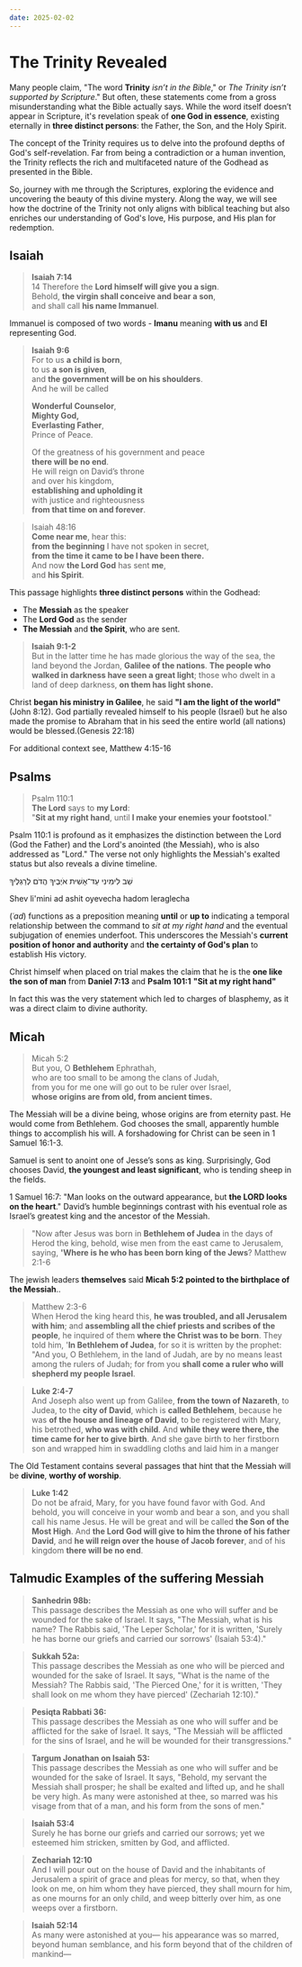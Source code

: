 ```yaml
---
date: 2025-02-02
---
```



# The Trinity Revealed
<DateDisplay date="2025-02-02" />

Many people claim, "The word **Trinity** _isn’t in the Bible_," or _The Trinity isn’t supported by Scripture_." But often, these statements come from a gross misunderstanding what the Bible actually says. 
While the word itself doesn’t appear in Scripture, it's revelation speak of **one God in essence**, existing eternally in **three distinct persons**: the Father, the Son, and the Holy Spirit.

The concept of the Trinity requires us to delve into the profound depths of God's self-revelation. Far from being a contradiction or a human invention, the Trinity reflects the rich and multifaceted nature of the Godhead as presented in the Bible. 

So, journey with me through the Scriptures, exploring the evidence and uncovering the beauty of this divine mystery. Along the way, we will see how the doctrine of the Trinity not only aligns with biblical teaching but also enriches our understanding of God's love, His purpose, and His plan for redemption.

## Isaiah 

> **Isaiah 7:14** \
> 14 Therefore the **Lord himself will give you a sign**. \
Behold, **the virgin shall conceive and bear a son**, \
and shall call **his name Immanuel**.

Immanuel is composed of two words - **Imanu** meaning **with us** and **El** representing God.

> **Isaiah 9:6** \
> For to us **a child is born**, \
> to us **a son is given**, \
> and **the government will be on his shoulders**. \
> And he will be called
>
>**Wonderful Counselor**, \
**Mighty God, \
Everlasting Father**, \
Prince of Peace.
>
> Of the greatness of his government and peace \
**there will be no end**. \
He will reign on David’s throne \
and over his kingdom, \
**establishing and upholding it** \
with justice and righteousness \
**from that time on and forever**.


> Isaiah 48:16 \
> **Come near me**, hear this: \
> **from the beginning** I have not spoken in secret, \
> **from the time it came to be I have been there.** \
> And now **the Lord God** has sent **me**, \
> and **his Spirit**.

This passage highlights **three distinct persons** within the Godhead:

- The **Messiah** as the speaker
- The **Lord God** as the sender
- **The Messiah** and **the Spirit**, who are sent.

> **Isaiah 9:1-2** \
> But in the latter time he has made glorious the way of the sea, the land beyond the Jordan, **Galilee of the nations**. **The people who walked in darkness have seen a great light**; those who dwelt in a land of deep darkness, **on them has light shone.**

Christ **began his ministry in Galilee**, he said **"I am the light of the world"** (John 8:12). God partially revealed himself to his people (Israel) but he also made the promise to Abraham that in his seed the entire world (all nations) would be blessed.(Genesis 22:18)

For additional context see, Matthew 4:15-16

## Psalms

> Psalm 110:1 \
> **The Lord** says to **my Lord**: \
> "**Sit at my right hand**, until **I make your enemies your footstool**."

Psalm 110:1 is profound as it emphasizes the distinction between the Lord (God the Father) and the Lord's anointed (the Messiah), who is also addressed as "Lord." The verse not only highlights the Messiah's exalted status but also reveals a divine timeline.


שֵׁב לִימִינִי עַד־אָשִׁית אֹיְבֶיךָ הֲדֹם לְרַגְלֶיךָ

Shev li'mini ad ashit oyevecha hadom leraglecha



(<em>ʿad</em>) functions as a preposition meaning <b>until</b> or <b>up to</b> indicating a temporal relationship between the command to <i>sit at my right hand</i> and the eventual subjugation of enemies underfoot. This underscores the Messiah's <b>current position of honor and authority</b> and <b>the certainty of God's plan</b> to establish His victory.


Christ himself when placed on trial makes the claim that he is the **one like the son of man** from **Daniel 7:13** and **Psalm 101:1** **"Sit at my right hand"**

In fact this was the very statement which led to charges of blasphemy, as it was a direct claim to divine authority.

## Micah

> Micah 5:2 \
> But you, O **Bethlehem** Ephrathah, \
> who are too small to be among the clans of Judah, \
> from you for me one will go out to be ruler over Israel, \
> **whose origins are from old, from ancient times.**


The Messiah will be a divine being, whose origins are from eternity past.
He would come from Bethlehem. God chooses the small, apparently humble things to accomplish his will. A forshadowing for Christ can be seen in 1 Samuel 16:1-3.

Samuel is sent to anoint one of Jesse’s sons as king. Surprisingly, God chooses David, **the youngest and least significant**, who is tending sheep in the fields.

1 Samuel 16:7: "Man looks on the outward appearance, but **the LORD looks on the heart**."
David’s humble beginnings contrast with his eventual role as Israel’s greatest king and the ancestor of the Messiah.

> "Now after Jesus was born in **Bethlehem of Judea** in the days of Herod the king, behold, wise men from the east came to Jerusalem, saying, **'Where is he who has been born king of the Jews**?
> Matthew 2:1-6

The jewish leaders **themselves** said **Micah 5:2 pointed to the birthplace of the Messiah**..

> Matthew 2:3-6 \
> When Herod the king heard this, **he was troubled, and all Jerusalem with him**; and **assembling all the chief priests and scribes of the people**, he inquired of them **where the Christ was to be born**. They told him, '**In Bethlehem of Judea**, for so it is written by the prophet: "And you, O Bethlehem, in the land of Judah, are by no means least among the rulers of Judah; for from you **shall come a ruler who will shepherd my people Israel**.

> **Luke 2:4-7** \
> And Joseph also went up from Galilee, **from the town of Nazareth**, to Judea, to the **city of David**, which is **called Bethlehem**, because he was **of the house and lineage of David**, to be registered with Mary, his betrothed, **who was with child**. And **while they were there, the time came for her to give birth**. And she gave birth to her firstborn son and wrapped him in swaddling cloths and laid him in a manger

The Old Testament contains several passages that hint that the Messiah will be **divine**, **worthy of worship**.

> **Luke 1:42** \
> Do not be afraid, Mary, for you have found favor with God. And behold, you will conceive in your womb and bear a son, and you shall call his name Jesus.
He will be great and will be called **the Son of the Most High**. And **the Lord God will give to him the throne of his father David**, and **he will reign over the house of Jacob forever**, and of his kingdom **there will be no end**.

## Talmudic Examples of the suffering Messiah

> **Sanhedrin 98b:** \
> This passage describes the Messiah as one who will suffer and be wounded for the sake of Israel. It says, "The Messiah, what is his name? The Rabbis said, 'The Leper Scholar,' for it is written, 'Surely he has borne our griefs and carried our sorrows' (Isaiah 53:4)."

> **Sukkah 52a:** \
> This passage describes the Messiah as one who will be pierced and wounded for the sake of Israel. It says, "What is the name of the Messiah? The Rabbis said, 'The Pierced One,' for it is written, 'They shall look on me whom they have pierced' (Zechariah 12:10)."

> **Pesiqta Rabbati 36:** \
> This passage describes the Messiah as one who will suffer and be afflicted for the sake of Israel. It says, "The Messiah will be afflicted for the sins of Israel, and he will be wounded for their transgressions."

>**Targum Jonathan on Isaiah 53:** \
> This passage describes the Messiah as one who will suffer and be wounded for the sake of Israel. It says, "Behold, my servant the Messiah shall prosper; he shall be exalted and lifted up, and he shall be very high. As many were astonished at thee, so marred was his visage from that of a man, and his form from the sons of men."

> **Isaiah 53:4** \
> Surely he has borne our griefs and carried our sorrows; yet we esteemed him stricken, smitten by God, and afflicted.

> **Zechariah 12:10** \
> And I will pour out on the house of David and the inhabitants of Jerusalem a spirit of grace and pleas for mercy, so that, when they look on me, on him whom they have pierced, they shall mourn for him, as one mourns for an only child, and weep bitterly over him, as one weeps over a firstborn.

> **Isaiah 52:14** \
> As many were astonished at you— his appearance was so marred, beyond human semblance, and his form beyond that of the children of mankind—
